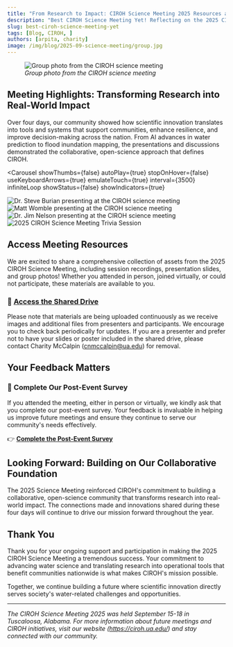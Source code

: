 ```yaml
---
title: "From Research to Impact: CIROH Science Meeting 2025 Resources and Reflections"
description: "Best CIROH Science Meeting Yet! Reflecting on the 2025 CIROH Science Meeting held September 15-18 in Tuscaloosa, Alabama. Access meeting resources, session recordings, and presentation slides while we celebrate four days of collaborative water science research and community building."
slug: best-ciroh-science-meeting-yet
tags: [Blog, CIROH, ]
authors: [arpita, charity]
image: /img/blog/2025-09-science-meeting/group.jpg
---
```



<figure style={{ textAlign: "center" }}>
  <img src={useBaseUrl("/img/blog/2025-09-science-meeting/group.jpg")} alt="Group photo from the CIROH science meeting" style={{ maxWidth: "100%" }} />
  <figcaption><em>Group photo from the CIROH science meeting</em></figcaption>
</figure>

## Meeting Highlights: Transforming Research into Real-World Impact

Over four days, our community showed how scientific innovation translates into tools and systems that support communities, enhance resilience, and improve decision-making across the nation. From AI advances in water prediction to flood inundation mapping, the presentations and discussions demonstrated the collaborative, open-science approach that defines CIROH.

<Carousel
  showThumbs={false}
  autoPlay={true}
  stopOnHover={false}
  useKeyboardArrows={true}
  emulateTouch={true}
  interval={3500}
  infiniteLoop
  showStatus={false}
  showIndicators={true}
  >
  <div style= {{ display: 'flex', justifyContent: 'center', alignItems: 'center' }}>
    <img src={useBaseUrl("/img/blog/2025-09-science-meeting/carousel_1.JPG")}
      style={{ width: 'auto', maxHeight: '500px', borderRadius: '8px', boxShadow: '0 4px 8px rgba(0, 0, 0, 0.1)' }}
      alt="Dr. Steve Burian presenting at the CIROH science meeting"
      />
  </div>
  <div style= {{ display: 'flex', justifyContent: 'center', alignItems: 'center' }}>
    <img src={useBaseUrl("/img/blog/2025-09-science-meeting/carousel_2.JPG")}
      style={{ width: 'auto', maxHeight: '500px', borderRadius: '8px', boxShadow: '0 4px 8px rgba(0, 0, 0, 0.1)' }}
      alt="Matt Womble presenting at the CIROH science meeting"
      />
  </div>
  <div style= {{ display: 'flex', justifyContent: 'center', alignItems: 'center' }}>
  <img src={useBaseUrl("/img/blog/2025-09-science-meeting/carousel_3.JPG")}
    style={{ width: 'auto', maxHeight: '500px', borderRadius: '8px', boxShadow: '0 4px 8px rgba(0, 0, 0, 0.1)' }}
    alt="Dr. Jim Nelson presenting at the CIROH science meeting"
    />
  </div>
   <div style= {{ display: 'flex', justifyContent: 'center', alignItems: 'center' }}>
  <img src={useBaseUrl("/img/blog/2025-09-science-meeting/carousel_4.jpeg")}
    style={{ width: 'auto', maxHeight: '500px', borderRadius: '8px', boxShadow: '0 4px 8px rgba(0, 0, 0, 0.1)' }}
    alt="2025 CIROH Science Meeting Trivia Session"
    />
  </div>
</Carousel>

## Access Meeting Resources

We are excited to share a comprehensive collection of assets from the 2025 CIROH Science Meeting, including session recordings, presentation slides, and group photos! Whether you attended in person, joined virtually, or could not participate, these materials are available to you.

### 🔗 **[Access the Shared Drive](https://drive.google.com/drive/folders/1xHsyHXXprXfwJTPsezk45R0GYQBzQ-qn)**

Please note that materials are being uploaded continuously as we receive images and additional files from presenters and participants. We encourage you to check back periodically for updates. If you are a presenter and prefer not to have your slides or poster included in the shared drive, please contact Charity McCalpin (cnmccalpin@ua.edu) for removal.

## Your Feedback Matters

### 📝 **Complete Our Post-Event Survey**

If you attended the meeting, either in person or virtually, we kindly ask that you complete our post-event survey. Your feedback is invaluable in helping us improve future meetings and ensure they continue to serve our community's needs effectively.

👉 **[Complete the Post-Event Survey](https://app.smartsheet.com/b/form/019952b37f2b717283879bd01f8da300)**

## Looking Forward: Building on Our Collaborative Foundation

The 2025 Science Meeting reinforced CIROH's commitment to building a collaborative, open-science community that transforms research into real-world impact. The connections made and innovations shared during these four days will continue to drive our mission forward throughout the year.

## Thank You

Thank you for your ongoing support and participation in making the 2025 CIROH Science Meeting a tremendous success. Your commitment to advancing water science and translating research into operational tools that benefit communities nationwide is what makes CIROH's mission possible.

Together, we continue building a future where scientific innovation directly serves society's water-related challenges and opportunities.

---

*The CIROH Science Meeting 2025 was held September 15-18 in Tuscaloosa, Alabama. For more information about future meetings and CIROH initiatives, visit our website (https://ciroh.ua.edu/) and stay connected with our community.*